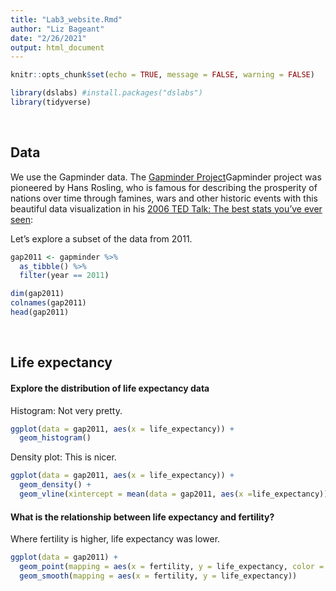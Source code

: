 ```yaml
---
title: "Lab3_website.Rmd"
author: "Liz Bageant"
date: "2/26/2021"
output: html_document
---
```


```r
knitr::opts_chunk$set(echo = TRUE, message = FALSE, warning = FALSE)
```


```r
library(dslabs) #install.packages("dslabs")
library(tidyverse) 
```

<br>

## Data

We use the Gapminder data. The [Gapminder Project](https://www.gapminder.org/about/)Gapminder project was pioneered by Hans Rosling, who is famous for describing the prosperity of nations over time through famines, wars and other historic events with this beautiful data visualization in his [2006 TED Talk: The best stats you’ve ever seen](https://www.ted.com/talks/hans_rosling_shows_the_best_stats_you_ve_ever_seen):

Let's explore a subset of the data from 2011. 

```r
gap2011 <- gapminder %>% 
  as_tibble() %>% 
  filter(year == 2011)

dim(gap2011)
colnames(gap2011)
head(gap2011)

```


<br>

## Life expectancy

#### Explore the distribution of life expectancy data

Histogram: Not very pretty.
```r
ggplot(data = gap2011, aes(x = life_expectancy)) +
  geom_histogram()
```

Density plot: This is nicer. 
```r
ggplot(data = gap2011, aes(x = life_expectancy)) +
  geom_density() +
  geom_vline(xintercept = mean(data = gap2011, aes(x =life_expectancy)))
```

#### What is the relationship between life expectancy and fertility?
Where fertility is higher, life expectancy was lower.

```r
ggplot(data = gap2011) +
  geom_point(mapping = aes(x = fertility, y = life_expectancy, color = continent)) +
  geom_smooth(mapping = aes(x = fertility, y = life_expectancy)) 
  
```